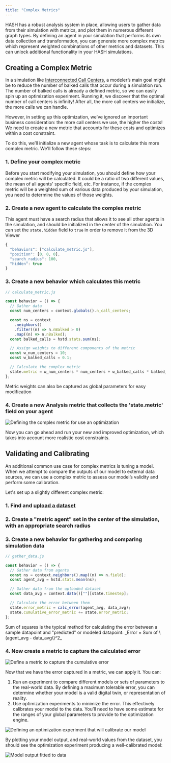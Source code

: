 ```yaml
---
title: "Complex Metrics"
---
```


HASH has a robust analysis system in place, allowing users to gather data from their simulation with metrics, and plot them in numerous different graph types. By defining an agent in your simulation that performs its own data collection and transformation, you can generate more complex metrics which represent weighted combinations of other metrics and datasets. This can unlock additional functionality in your HASH simulations.

## Creating a Complex Metric

In a simulation like [Interconnected Call Centers](https://simulation.hash.ai/@hash/interconnected-call-center/3.1.0), a modeler’s main goal might be to reduce the number of balked calls that occur during a simulation run. The number of balked calls is already a defined metric, so we can easily spin up an optimization experiment. Running it, we discover that the optimal number of call centers is infinity! After all, the more call centers we initialize, the more calls we can handle.

However, in setting up this optimization, we’ve ignored an important business consideration: the more call centers we use, the higher the costs! We need to create a new metric that accounts for these costs and optimizes within a cost constraint.

To do this, we’ll initialize a new agent whose task is to calculate this more complex metric. We'll follow these steps:

### 1. Define your complex metric

Before you start modifying your simulation, you should define how your complex metric will be calculated. It could be a ratio of two different values, the mean of all agents' specific field, etc. For instance, if the complex metric will be a weighted sum of various data produced by your simulation, you need to determine the values of those weights.

### 2. Create a new agent to calculate the complex metric

This agent must have a search radius that allows it to see all other agents in the simulation, and should be initialized in the center of the simulation. You can set the `state.hidden` field to `true` in order to remove it from the 3D Viewer

```javascript
{
  "behaviors": ["calculate_metric.js"],
  "position": [0, 0, 0],
  "search_radius": 100,
  "hidden": true
}
```

### 3. Create a new behavior which calculates this metric

```javascript
// calculate_metric.js

const behavior = () => {
  // Gather data
  const num_centers = context.globals().n_call_centers;

  const ns = context
    .neighbors()
    .filter((n) => n.nBalked > 0)
    .map((n) => n.nBalked);
  const balked_calls = hstd.stats.sum(ns);

  // Assign weights to different components of the metric
  const w_num_centers = 10;
  const w_balked_calls = 0.1;

  // Calculate the complex metric
  state.metric = w_num_centers * num_centers + w_balked_calls * balked_calls;
};
```

<Hint style="info">
  Metric weights can also be captured as global parameters for easy modification
</Hint>

### 4. Create a new Analysis metric that collects the 'state.metric' field on your agent

![Defining the complex metric for use an optimization](https://cdn-us1.hash.ai/site/docs/image%20%2872%29.png)

Now you can go ahead and run your new and improved optimization, which takes into account more realistic cost constraints.

## Validating and Calibrating

An additional common use case for complex metrics is tuning a model. When we attempt to compare the outputs of our model to external data sources, we can use a complex metric to assess our model’s validity and perform some calibration.

Let's set up a slightly different complex metric:

### 1. Find and [upload a dataset](/docs/simulations/create/datasets/)

### 2. Create a "metric agent" set in the center of the simulation, with an appropriate search radius

### 3. Create a new behavior for gathering and comparing simulation data

```javascript
// gather_data.js

const behavior = () => {
  // Gather data from agents
  const ns = context.neighbors().map((n) => n.field);
  const agent_avg = hstd.stats.mean(ns);

  // Gather data from the uploaded dataset
  const data_avg = context.data()[""][state.timestep];

  // Calculate the error between them
  state.error_metric = calc_error(agent_avg, data_avg);
  state.cumulative_error_metric += state.error_metric;
};
```

<Hint style="info">
  Sum of squares is the typical method for calculating the error between a
  sample datapoint and "predicted" or modeled datapoint: _Error = Sum of
  \(agent_avg - data_avg\)^2_
</Hint>

### 4. Now create a metric to capture the calculated error

![Define a metric to capture the cumulative error](https://cdn-us1.hash.ai/site/docs/image%20%2873%29.png)

Now that we have the error captured in a metric, we can apply it. You can:

1. Run an experiment to compare different models or sets of parameters to the real-world data. By defining a maximum tolerable error, you can determine whether your model is a valid digital twin, or representation of reality.
1. Use optimization experiments to minimize the error. This effectively calibrates your model to the data. You’ll need to have some estimate for the ranges of your global parameters to provide to the optimization engine.

![Defining an optimization experiment that will calibrate our model](https://cdn-us1.hash.ai/site/docs/image%20%2871%29.png)

By plotting your model output, and real-world values from the dataset, you should see the optimization experiment producing a well-calibrated model:

![Model output fitted to data](https://cdn-us1.hash.ai/site/docs/image%20%2870%29.png)
